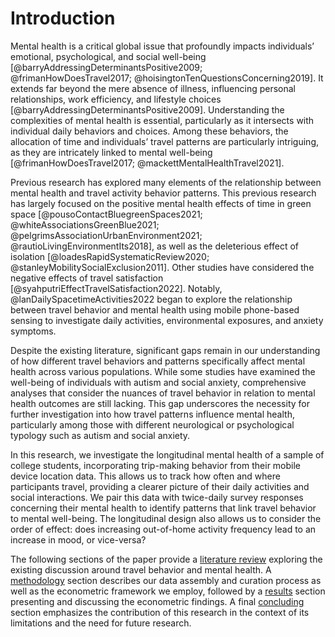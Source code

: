 # Introduction {#sec-intro}

Mental health is a critical global issue that profoundly impacts individuals' emotional, psychological, and social well-being [@barryAddressingDeterminantsPositive2009; @frimanHowDoesTravel2017; @hoisingtonTenQuestionsConcerning2019]. It extends far beyond the mere absence of illness, influencing personal relationships, work efficiency, and lifestyle choices [@barryAddressingDeterminantsPositive2009]. Understanding the complexities of mental health is essential, particularly as it intersects with individual daily behaviors and choices. Among these behaviors, the allocation of time and individuals’ travel patterns are particularly intriguing, as they are intricately linked to mental well-being [@frimanHowDoesTravel2017; @mackettMentalHealthTravel2021].

Previous research has explored many elements of the relationship between mental
health and travel activity behavior patterns.  This previous research has
largely focused on the positive mental health effects of time in green 
space [@pousoContactBluegreenSpaces2021; @whiteAssociationsGreenBlue2021; @pelgrimsAssociationUrbanEnvironment2021; @rautioLivingEnvironmentIts2018],
as well as the deleterious effect of isolation [@loadesRapidSystematicReview2020; @stanleyMobilitySocialExclusion2011]. 
Other studies have considered the negative effects of travel satisfaction
[@syahputriEffectTravelSatisfaction2022]. Notably,
@lanDailySpacetimeActivities2022 began to explore the relationship between
travel behavior and mental health using mobile phone-based sensing to
investigate daily activities, environmental exposures, and anxiety symptoms.

Despite the existing literature, significant gaps remain in our understanding of
how different travel behaviors and patterns specifically affect mental health
across various populations. While some studies have examined the well-being of
individuals with autism and social anxiety, comprehensive analyses that consider
the nuances of travel behavior in relation to mental health outcomes are still
lacking. This gap underscores the necessity for further investigation into how
travel patterns influence mental health, particularly among those with different
neurological or psychological typology such as autism and social anxiety.

In this research, we investigate the longitudinal mental health of a sample of
college students, incorporating trip-making behavior from their mobile device
location data. This allows us to track how often and where participants travel,
providing a clearer picture of their daily activities and social interactions.
We pair this data with twice-daily survey responses concerning their mental health to
identify patterns that link travel behavior to mental well-being. 
The longitudinal design also allows us to consider the order of effect: does
increasing out-of-home activity frequency lead to an increase in mood, or vice-versa?

The following sections of the paper provide a [literature review](@sec-litreview) 
exploring the existing discussion around travel behavior and mental
health. A [methodology](@sec-methods) section describes our data 
assembly and curation process as well as the econometric framework
we employ, followed by a [results](@sec-results) section presenting
and discussing the econometric findings. A final [concluding](@sec-conclude)
section emphasizes the contribution of this research in the context of 
its limitations and the need for future research.

